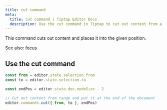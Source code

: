 ```yaml
---
title: cut command
meta:
  title: cut command | Tiptap Editor Docs
  description: Use the cut command in Tiptap to cut out content from a range and place it at a given position. Learn more in our docs!
---
```


This command cuts out content and places it into the given position.

See also: [focus](/editor/api/commands/selection/focus)

## Use the cut command

```js
const from = editor.state.selection.from
const to = editor.state.selection.to

const endPos = editor.state.doc.nodeSize - 2

// Cut out content from range and put it at the end of the document
editor.commands.cut({ from, to }, endPos)
```
